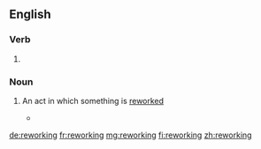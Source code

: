 ==English==

===Verb===
{{head|en|present participle}}

# {{present participle of|rework|lang=en}}

===Noun===
{{en-noun}}

# {{context|gerund of [[rework]]|lang=en}} An act in which something is [[rework]]ed
#* {{quote-news|year=1988|date=September 9|author=David Whiteis|title=Stuff enough: Raful Neal and the bluesman's dilemma|work=Chicago Reader|url=https://securesite.chireader.com/cgi-bin/Archive/abridged2.bat?path=1988/880909/NEAL
|passage=It was the exhilaration of moments like this that made the audience somewhat restless during the band's long warm-up sets later in the evening, sets primarily made up of craftsmanly but unimaginative '''reworkings''' of contemporary pop-funk. }}

[[de:reworking]]
[[fr:reworking]]
[[mg:reworking]]
[[fi:reworking]]
[[zh:reworking]]
